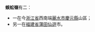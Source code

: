 '''蜈蚣嶺'''有二：
*一在今[[浙江省|浙江省]]西南端[[麗水市|麗水市]][[慶元縣|慶元縣]]山區；
*另一在[[福建省|福建省]][[蒲田|蒲田]][[仙遊|仙遊]]市。

{{Disambig|cat=三字中國地名消歧義}}
